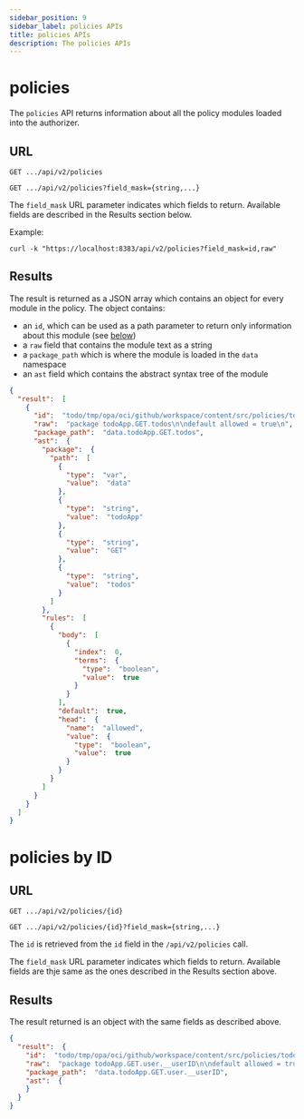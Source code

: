 ```yaml
---
sidebar_position: 9
sidebar_label: policies APIs
title: policies APIs
description: The policies APIs
---
```


# policies

The `policies` API returns information about all the policy modules loaded into the authorizer.

## URL

`GET .../api/v2/policies`

`GET .../api/v2/policies?field_mask={string,...}`

The `field_mask` URL parameter indicates which fields to return. Available fields are described in the Results section below.

Example: 

```shell
curl -k "https://localhost:8383/api/v2/policies?field_mask=id,raw"
```

## Results

The result is returned as a JSON array which contains an object for every module in the policy. The object contains:
* an `id`, which can be used as a path parameter to return only information about this module (see [below](/docs/authorizer-guide/policies.mdx#policies-by-id))
* a `raw` field that contains the module text as a string
* a `package_path` which is where the module is loaded in the `data` namespace
* an `ast` field which contains the abstract syntax tree of the module

```json
{
  "result":  [
    {
      "id":  "todo/tmp/opa/oci/github/workspace/content/src/policies/todos.GET.rego",
      "raw":  "package todoApp.GET.todos\n\ndefault allowed = true\n",
      "package_path":  "data.todoApp.GET.todos",
      "ast":  {
        "package":  {
          "path":  [
            {
              "type":  "var",
              "value":  "data"
            },
            {
              "type":  "string",
              "value":  "todoApp"
            },
            {
              "type":  "string",
              "value":  "GET"
            },
            {
              "type":  "string",
              "value":  "todos"
            }
          ]
        },
        "rules":  [
          {
            "body":  [
              {
                "index":  0,
                "terms":  {
                  "type":  "boolean",
                  "value":  true
                }
              }
            ],
            "default":  true,
            "head":  {
              "name":  "allowed",
              "value":  {
                "type":  "boolean",
                "value":  true
              }
            }
          }
        ]
      }
    }
  ]
}
```

# policies by ID

## URL

`GET .../api/v2/policies/{id}`

`GET .../api/v2/policies/{id}?field_mask={string,...}`

The `id` is retrieved from the `id` field in the `/api/v2/policies` call. 

The `field_mask` URL parameter indicates which fields to return. Available fields are thje same as the ones described in the Results section above.

## Results

The result returned is an object with the same fields as described above.

```json
{
  "result":  {
    "id":  "todo/tmp/opa/oci/github/workspace/content/src/policies/todo.GET.user.__userID.rego",
    "raw":  "package todoApp.GET.user.__userID\n\ndefault allowed = true\n",
    "package_path":  "data.todoApp.GET.user.__userID",
    "ast":  {
    }
  }
}
```
